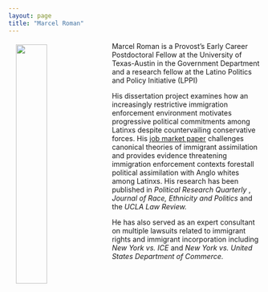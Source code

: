 ```yaml
---
layout: page
title: "Marcel Roman"
---
```


<link rel="stylesheet" href="styles.css" type="text/css">

<img src="files/headshot.png" align="left" hspace="15" vspace="5" style="width:35%">

<p> Marcel Roman is a Provost's Early Career Postdoctoral Fellow at the University of Texas-Austin in the Government Department and a research fellow at the Latino Politics and Policy Initiative (LPPI) </p>

<p> His dissertation project examines how an increasingly restrictive immigration enforcement environment motivates progressive political commitments among Latinxs despite countervailing conservative forces. His [job market paper](pdfs/wps/deportation_threat.pdf) challenges canonical theories of immigrant assimilation and provides evidence threatening immigration enforcement contexts forestall political assimilation with Anglo whites among Latinxs. His research has been published in <i> Political Research Quarterly </i>, <i> Journal of Race, Ethnicity and Politics </i> and the <i> UCLA Law Review. </i> </p>

<p> He has also served as an expert consultant on multiple lawsuits related to immigrant rights and immigrant incorporation including <i> New York vs. ICE </i> and <i> New York vs. United States Department of Commerce. </i> </p>